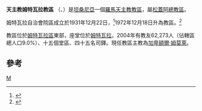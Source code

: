 {{Infobox Roman Catholic diocese
|Roman Catholic Diocese of = 天主教通姆特瓦拉教區
|Latin name of diocese = Dioecesis Tunduruensis-Masasiensis
|image =
|caption =
|location = [[坦桑尼亞|坦桑尼亞]]
|territory =[[姆特瓦拉區|姆特瓦拉區]]東部
|population = 62,273
|rite = 拉丁禮
|patron =
|province = 松蓋阿
|established = 1931年
|cathedral =
|co-cathedral =
|leadership = 
|website =
|教宗 =
|metropolitan =
|ordinary = 加卑額爾‧姆莫萊
|coadjutor bishop =
|auxiliary =
}}

'''天主教姆特瓦拉教區''' （{{lang-la|Dioecesis Tunduruensis-Masasiensis}}、{{lang-sw|Jimbo Katoliki la Tunduru-Masasi}}）是[[坦桑尼亞|坦桑尼亞]]一個[[羅馬天主教|羅馬天主教]][[教區|教區]]，屬[[天主教松蓋阿總教區|松蓋阿總教區]]。

姆特瓦拉自治會院區成立於1931年12月22日，<ref>{{cite journal
|journal=[[宗座公報|宗座公報]]
|publisher=梵蒂岡出版社
|date=1932年
|volume=24
|title=''In Tanganikensi Africae''
|page=260
|url=http://www.vatican.va/archive/aas/documents/AAS%2024%20%5B1932%5D%20-%20ocr.pdf
|access-date=2013-05-26
|archive-date=2010-03-27
|archive-url=https://web.archive.org/web/20100327070856/http://www.vatican.va/archive/aas/documents/AAS%2024%20%5B1932%5D%20-%20ocr.pdf
|dead-url=no
}}</ref>1972年12月18日升為教區。<ref>{{cite journal
|journal=[[宗座公報|宗座公報]]
|publisher=梵蒂岡出版社
|date=1973年
|volume=65
|title=''Cum omnibus perspectum''
|page=128
|url=http://www.vatican.va/archive/aas/documents/AAS%2065%20%5B1973%5D%20-%20ocr.pdf
|access-date=2013-05-26
|archive-date=2013-03-03
|archive-url=https://web.archive.org/web/20130303053335/http://www.vatican.va/archive/aas/documents/AAS%2065%20[1973]%20-%20ocr.pdf
|dead-url=no
}}</ref>

教區位於[[姆特瓦拉區|姆特瓦拉區]]東部，座堂位於[[姆特瓦拉|姆特瓦拉]]。2004年有教友62,273人（佔轄區總人口9.0%）、十五個堂區、四十五名司鐸。現任教區主教為[[加卑額爾‧姆莫萊|加卑額爾‧姆莫萊]]。
==參考==
{{reflist}}
{{坦桑尼亞天主教教區}}
[[Category:坦桑尼亞天主教教區|M]]